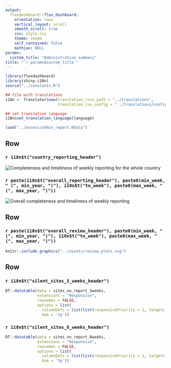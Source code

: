 ```yaml
---
output: 
  flexdashboard::flex_dashboard:
    orientation: rows
    vertical_layout: scroll
    smooth_scroll: true
    css: style.css
    theme: cosmo
    self_contained: false
    mathjax: NULL
params:
  custom_title: "Administrative summary"
title: "`r params$custom_title`"
---
```


```r
library(flexdashboard)
library(shiny.i18n)
source("../constants.R")

## file with translations
i18n <- Translator$new(translation_csvs_path = "../translations",
                       translation_csv_config = "../translations/config.yaml")

## set translation language
i18n$set_translation_language(language)

load("../assets/admin_report.RData")
```

<style>                     
.navbar {
  background-color:#5A0A69;
  border-color:black;
}
#dashboard-container { 
  all: initial !important; 
}
</style>

Row
-------------------------------------

### `r i18n$t("country_reporting_header")`

<img src="../assets/central_plot.svg" alt="Completeness and timeliness of weekly reporting for the whole country">


### `r paste(i18n$t("overall_reporting_header"), paste0(min_week, " (", min_year, ")"), i18n$t("to_week"), paste0(max_week, " (", max_year, ")"))`

<img src="../assets/reporting_parent_sites.svg" alt="Overall completeness and timeliness of weekly reporting">

Row
-------------------------------------

###  `r paste(i18n$t("overall_review_header"), paste0(min_week, " (", min_year, ")"), i18n$t("to_week"), paste0(max_week, " (", max_year, ")"))`

<!-- <img src="../assets/administrative_report/review_plots.svg" alt="Overall completeness and timeliness of data review" height="87px" -->
<!--     width="100px"> -->

```r
knitr::include_graphics("../assets/review_plots.svg")
```


<script type="text/javascript">
(function() {
    var randomValue = Math.floor((Math.random() * 1000000) + 1);
    var images = document.getElementsByTagName("img");
    for (index in images) {
        var image = images[index];
        image.src = image.src + "?cacheResetValue=" + randomValue;
    }
})()
</script>

Row
-------------------------------------

### `r i18n$t("silent_sites_3_weeks_header")`

```r
DT::datatable(data = sites_no_report_3weeks,
              extensions = "Responsive",
              rownames = FALSE,
              options = list(
                columnDefs = list(list(responsivePriority = 1, targets = 0)),
                dom = 'tp'))
```

### `r i18n$t("silent_sites_8_weeks_header")`

```r
DT::datatable(data = sites_no_report_8weeks,
              extensions = "Responsive",
              rownames = FALSE,
              options = list(
                columnDefs = list(list(responsivePriority = 1, targets = 0)),
                dom = 'tp'))
```
